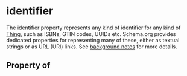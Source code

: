 # identifier

The identifier property represents any kind of identifier for any kind of <a class="localLink" href="/Thing">Thing</a>, such as ISBNs, GTIN codes, UUIDs etc. Schema.org provides dedicated properties for representing many of these, either as textual strings or as URL (URI) links. See <a href="/docs/datamodel.html#identifierBg">background notes</a> for more details.

## Property of



